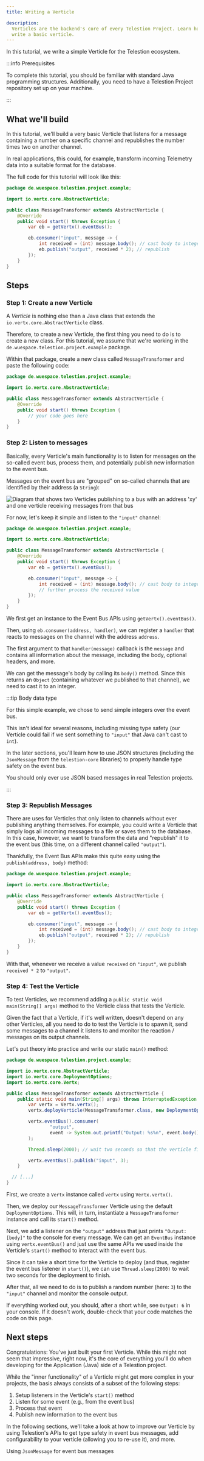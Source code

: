 ```yaml
---
title: Writing a Verticle

description:
  Verticles are the backend's core of every Telestion Project. Learn how to
  write a basic verticle.
---
```



In this tutorial, we write a simple Verticle for the Telestion ecosystem.

:::info Prerequisites

To complete this tutorial, you should be familiar with standard Java programming
structures. Additionally, you need to have a Telestion Project repository set up
on your machine.

:::

## What we'll build

In this tutorial, we'll build a very basic Verticle that listens for a message
containing a number on a specific channel and republishes the number times two
on another channel.

In real applications, this could, for example, transform incoming Telemetry data
into a suitable format for the database.

The full code for this tutorial will look like this:

```java title='MessageTransformer.java'
package de.wuespace.telestion.project.example;

import io.vertx.core.AbstractVerticle;

public class MessageTransformer extends AbstractVerticle {
	@Override
	public void start() throws Exception {
		var eb = getVertx().eventBus();

		eb.consumer("input", message -> {
			int received = (int) message.body(); // cast body to integer
			eb.publish("output", received * 2); // republish
		});
	}
}
```

## Steps

### Step 1: Create a new Verticle

A _Verticle_ is nothing else than a Java class that extends the
`io.vertx.core.AbstractVerticle` class.

Therefore, to create a new Verticle, the first thing you need to do is to create
a new class. For this tutorial, we assume that we're working in the
`de.wuespace.telestion.project.example` package.

Within that package, create a new class called `MessageTransformer` and paste
the following code:

```java title='MessageTransformer.java'
package de.wuespace.telestion.project.example;

import io.vertx.core.AbstractVerticle;

public class MessageTransformer extends AbstractVerticle {
	@Override
	public void start() throws Exception {
		// your code goes here
	}
}
```

### Step 2: Listen to messages

Basically, every Verticle's main functionality is to listen for messages on the
so-called event bus, process them, and potentially publish new information to
the event bus.

Messages on the event bus are "grouped" on so-called channels that are
identified by their address (a `String`):

<Image 
src="/img/drawio-diagrams/vertx/eventbus.drawio.svg" 
alt="Diagram that shows two Verticles publishing to a bus with an address 'xy' and 
one verticle receiving messages from that bus"
invertible 
center
/>

For now, let's keep it simple and listen to the `"input"` channel:

```java title='MessageTransformer.java' {8,10-13}
package de.wuespace.telestion.project.example;

import io.vertx.core.AbstractVerticle;

public class MessageTransformer extends AbstractVerticle {
	@Override
	public void start() throws Exception {
		var eb = getVertx().eventBus();

		eb.consumer("input", message -> {
			int received = (int) message.body(); // cast body to integer
			// further process the received value
		});
	}
}
```

We first get an instance to the Event Bus APIs using `getVertx().eventBus()`.

Then, using `eb.consumer(address, handler)`, we can register a `handler` that
reacts to messages on the channel with the address `address`.

The first argument to that `handler(message)` callback is the `message` and
contains all information about the message, including the body, optional
headers, and more.

We can get the message's body by calling its `body()` method. Since this returns
an `Object` (containing whatever we published to that channel), we need to cast
it to an integer.

:::tip Body data type

For this simple example, we chose to send simple integers over the event bus.

This isn't ideal for several reasons, including missing type safety (our
Verticle could fail if we sent something to `"input"` that Java can't cast to
`int`).

In the later sections, you'll learn how to use JSON structures (including the
`JsonMessage` from the `telestion-core` libraries) to properly handle type
safety on the event bus.

You should only ever use JSON based messages in real Telestion projects.

:::

### Step 3: Republish Messages

There are uses for Verticles that only listen to channels without ever
publishing anything themselves. For example, you could write a Verticle that
simply logs all incoming messages to a file or saves them to the database. In
this case, however, we want to transform the data and "republish" it to the
event bus (this time, on a different channel called `"output"`).

Thankfully, the Event Bus APIs make this quite easy using the
`publish(address, body)` method:

```java title='MessageTransformer.java' {12}
package de.wuespace.telestion.project.example;

import io.vertx.core.AbstractVerticle;

public class MessageTransformer extends AbstractVerticle {
	@Override
	public void start() throws Exception {
		var eb = getVertx().eventBus();

		eb.consumer("input", message -> {
			int received = (int) message.body(); // cast body to integer
			eb.publish("output", received * 2); // republish
		});
	}
}
```

With that, whenever we receive a value `received` on `"input"`, we publish
`received * 2` to `"output"`.

### Step 4: Test the Verticle

To test Verticles, we recommend adding a
`public static void main(String[] args)` method to the Verticle class that tests
the Verticle.

Given the fact that a Verticle, if it's well written, doesn't depend on any
other Verticles, all you need to do to test the Verticle is to spawn it, send
some messages to a channel it listens to and monitor the reaction / messages on
its output channels.

Let's put theory into practice and write our static `main()` method:

```java
package de.wuespace.telestion.project.example;

import io.vertx.core.AbstractVerticle;
import io.vertx.core.DeploymentOptions;
import io.vertx.core.Vertx;

public class MessageTransformer extends AbstractVerticle {
	public static void main(String[] args) throws InterruptedException {
		var vertx = Vertx.vertx();
		vertx.deployVerticle(MessageTransformer.class, new DeploymentOptions());

		vertx.eventBus().consumer(
				"output",
				event -> System.out.printf("Output: %s%n", event.body().toString())
		);

		Thread.sleep(2000); // wait two seconds so that the verticle finishes deploying

		vertx.eventBus().publish("input", 3);
	}

  // [...]
}
```

First, we create a `Vertx` instance called `vertx` using `Vertx.vertx()`.

Then, we deploy our `MessageTransformer` Verticle using the default
`DeploymentOptions`. This will, in turn, instantiate a `MessageTransformer`
instance and call its `start()` method.

Next, we add a listener on the `"output"` address that just prints
`"Output: [body]"` to the console for every message. We can get an `EventBus`
instance using `vertx.eventBus()` and just use the same APIs we used inside the
Verticle's `start()` method to interact with the event bus.

Since it can take a short time for the Verticle to deploy (and thus, register
the event bus listener in `start()`), we can use `Thread.sleep(2000)` to wait
two seconds for the deployment to finish.

After that, all we need to do is to publish a random number (here: `3`) to the
`"input"` channel and monitor the console output.

If everything worked out, you should, after a short while, see `Output: 6` in
your console. If it doesn't work, double-check that your code matches the code
on this page.

## Next steps

Congratulations: You've just built your first Verticle. While this might not
seem that impressive, right now, it's the core of everything you'll do when
developing for the Application (Java) side of a Telestion project.

While the "inner functionality" of a Verticle might get more complex in your
projects, the basis always consists of a subset of the following steps:

1. Setup listeners in the Verticle's `start()` method
2. Listen for some event (e.g., from the event bus)
3. Process that event
4. Publish new information to the event bus

In the following sections, we'll take a look at how to improve our Verticle by
using Telestion's APIs to get type safety in event bus messages, add
configurability to your verticle (allowing you to re-use it), and more.

<!-- TODO: Add references, as soon as they exist -->
<Reference to="using-jsonmessage">Using <code>JsonMessage</code> for event bus messages</Reference>
